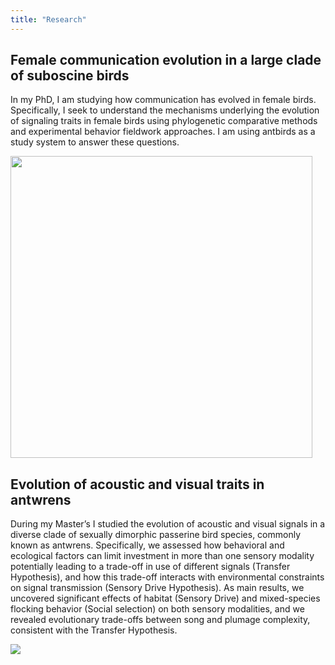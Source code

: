 ---
title: "Research"
---

## **Female communication evolution in a large clade of suboscine birds**

In my PhD, I am studying how communication has evolved in female birds. Specifically, I seek to understand the mechanisms underlying the evolution of signaling traits in female birds using phylogenetic comparative methods and experimental behavior fieldwork approaches. I am using antbirds as a study system to answer these questions.

![](Results_Poster_OCA23.jpg){width="483"}

## **Evolution of acoustic and visual traits in antwrens**

During my Master's I studied the evolution of acoustic and visual signals in a diverse clade of sexually dimorphic passerine bird species, commonly known as antwrens. Specifically, we assessed how behavioral and ecological factors can limit investment in more than one sensory modality potentially leading to a trade-off in use of different signals (Transfer Hypothesis), and how this trade-off interacts with environmental constraints on signal transmission (Sensory Drive Hypothesis). As main results, we uncovered significant effects of habitat (Sensory Drive) and mixed-species flocking behavior (Social selection) on both sensory modalities, and we revealed evolutionary trade-offs between song and plumage complexity, consistent with the Transfer Hypothesis.

![](slide_results_master_MS.png){fig-align="right"}
